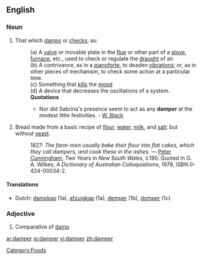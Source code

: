 {{wikipedia}}
==English==
===Noun===
{{en-noun}}
#That which [[damp]]s or [[check]]s; as: 
#:(a) A [[valve]] or movable plate in the [[flue]] or other part of a [[stove]], [[furnace]], etc., used to check or regulate the [[draught]] of air. 
#:(b) A contrivance, as in a [[pianoforte]], to deaden [[vibration]]s; or, as in other pieces of mechanism, to check some action at a particular time.
#:(c) Something that [[kill]]s the [[mood]]
#:(d) A device that decreases the oscillations of a system.
#:'''Quotations'''
#:*Nor did Sabrina's presence seem to act as any '''damper''' at the modest little festivities. - [[W. Black]]
# {{AU}} Bread made from a basic recipe of [[flour]], [[water]], [[milk]], and [[salt]]: but without [[yeast]].
#: 1827: ''The farm-men usually bake their flour into flat cakes, which they call dampers, and cook these in the ashes.'' &mdash; [[w:Peter Cunningham|Peter Cunningham]], ''Two Years in New South Wales'', ii.190.  Quoted in G. A. Wilkes, ''A Dictionary of Australian Colloquialisms'', 1978, ISBN 0-424-00034-2.
====Translations====
* Dutch: [[dampkap]] {{f}} (1a), [[afzuigkap]] {{f}} (1a), [[demper]] {{m}} (1b), [[domper]] {{m}} (1c)

===Adjective===
#Comparative of [[damp]]

[[Category:Foods]]

[[ar:damper]]
[[io:damper]]
[[vi:damper]]
[[zh:damper]]